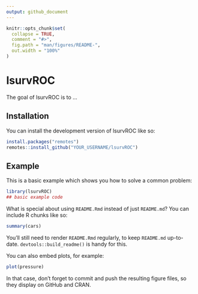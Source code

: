 ```yaml
---
output: github_document
---
```


<!-- README.md is generated from README.Rmd. Please edit that file -->

```r
knitr::opts_chunk$set(
  collapse = TRUE,
  comment = "#>",
  fig.path = "man/figures/README-",
  out.width = "100%"
)
```

# lsurvROC

<!-- badges: start -->
<!-- badges: end -->

The goal of lsurvROC is to ...

## Installation

You can install the development version of lsurvROC like so:

``` r
install.packages("remotes")
remotes::install_github("YOUR_USERNAME/lsurvROC")
```

## Example

This is a basic example which shows you how to solve a common problem:

```r
library(lsurvROC)
## basic example code
```

What is special about using `README.Rmd` instead of just `README.md`? You can include R chunks like so:

```r
summary(cars)
```

You'll still need to render `README.Rmd` regularly, to keep `README.md` up-to-date. `devtools::build_readme()` is handy for this.

You can also embed plots, for example:

```r
plot(pressure)
```

In that case, don't forget to commit and push the resulting figure files, so they display on GitHub and CRAN.
